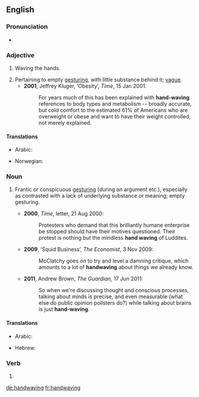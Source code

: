 {{was wotd|2011|June|19}}
==English==

===Pronunciation===
* {{a|UK}} {{IPA|/ˈhandweɪvɪŋ/|lang=en}}

===Adjective===
{{en-adj}}

# {{context|not comparable|lang=en}} Waving the hands.
# Pertaining to empty [[gesturing]], with little substance behind it; [[vague]].
#* '''2001''', Jeffrey Kluger, ‘Obesity’, ''Time'', 15 Jan 2001:
#*: For years much of this has been explained with '''hand-waving''' references to body types and metabolism -- broadly accurate, but cold comfort to the estimated 61% of Americans who are overweight or obese and want to have their weight controlled, not merely explained.

====Translations====
{{trans-top|waving the hands}}
* Arabic: {{t|ar|تَلْوِيح بِالْيَد|m|tr=talwīḥ bi-l-yad}}
{{trans-mid}}
* Norwegian: {{t|no|gestikulerende}}
{{trans-bottom}}

===Noun===
{{en-noun|~}}

# {{context|chiefly|_|figuratively|lang=en}} Frantic or conspicuous [[gesturing]] (during an argument etc.), especially as contrasted with a lack of underlying substance or meaning; empty gesturing.
#* '''2000''', ''Time'', letter, 21 Aug 2000:
#*: Protesters who demand that this brilliantly humane enterprise be stopped should have their motives questioned. Their protest is nothing but the mindless '''hand waving''' of Luddites.
#* '''2009''', ‘Squid Business’, ''The Economist'', 3 Nov 2009:
#*: McClatchy goes on to try and level a damning critique, which amounts to a lot of '''handwaving''' about things we already know.
#* '''2011''', Andrew Brown, ''The Guardian'', 17 Jun 2011:
#*: So when we're discussing thought and conscious processes, talking about minds is precise, and even measurable (what else do public opinion pollsters do?) while talking about brains is just '''hand-waving'''.

====Translations====
{{trans-top|frantic or conspicuous gesturing}}
* Arabic: {{t|ar|تَلْوِيح بِالْيَد|m|tr=talwīḥ bi-l-yad}}
{{trans-mid}}
* Hebrew: {{t|he|נפנופי־ידיים}}
{{trans-bottom}}

===Verb===
{{head|en|present participle}}

# {{present participle of|handwave|lang=en|nocat=1}}

[[de:handwaving]]
[[fr:handwaving]]